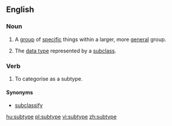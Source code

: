 ==English==

===Noun===
{{wikipedia}}
{{en-noun}}

# A [[group]] of [[specific]] things within a larger, more [[general]] group.
# {{computing}} The [[data type]] represented by a [[subclass]].

===Verb===
{{en-verb|subtyp|ing}}

# To categorise as a subtype.

====Synonyms====
* [[subclassify]]

[[hu:subtype]]
[[pl:subtype]]
[[vi:subtype]]
[[zh:subtype]]